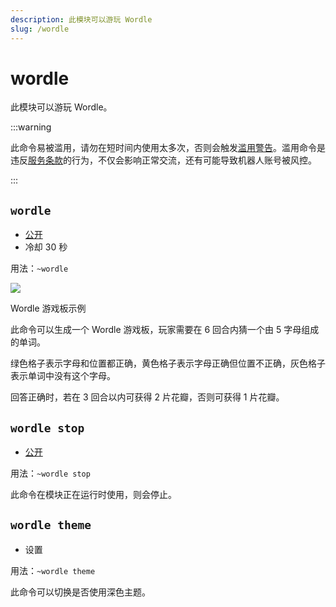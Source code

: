 ```yaml
---
description: 此模块可以游玩 Wordle
slug: /wordle
---
```


# wordle

此模块可以游玩 Wordle。

:::warning

此命令易被滥用，请勿在短时间内使用太多次，否则会触发[滥用警告](abuse_warning)。滥用命令是违反[服务条款](policy)的行为，不仅会影响正常交流，还有可能导致机器人账号被风控。

:::

## `wordle`

- [公开](permissions)
- 冷却 30 秒

用法：`~wordle`

![](https://s11.ax1x.com/2024/02/24/pFUfG9I.png)

Wordle 游戏板示例

此命令可以生成一个 Wordle 游戏板，玩家需要在 6 回合内猜一个由 5 字母组成的单词。

绿色格子表示字母和位置都正确，黄色格子表示字母正确但位置不正确，灰色格子表示单词中没有这个字母。

回答正确时，若在 3 回合以内可获得 2 片花瓣，否则可获得 1 片花瓣。

## `wordle stop`

- [公开](permissions)

用法：`~wordle stop`

此命令在模块正在运行时使用，则会停止。

## `wordle theme`

- 设置

用法：`~wordle theme`

此命令可以切换是否使用深色主题。

